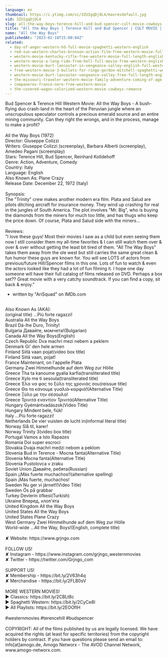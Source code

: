 ```yaml
---
language: en
thumbnail: https://i.ytimg.com/vi/3ZUIgqDjOL4/maxresdefault.jpg
vid: 3ZUIgqDjOL4
slug: all-the-way-boys-terence-hill-and-bud-spencer-cult-movie-cowboys
title: "All the Way Boys | Terence Hill and Bud Spencer | CULT MOVIE | Cowboys"
name: "All the Way Boys"
publishedAt: "2023-02-18T15:00:04Z"
related:
  - day-of-anger-western-hd-full-movie-spaghetti-western-english
  - red-sun-western-charles-bronson-action-film-free-western-movie-full-length-english-hd
  - western-movie-kentucky-rifle-free-western-movie-full-length-english-full-movies
  - western-movie-a-long-ride-from-hell-full-movie-free-western-english
  - western-movie-burt-lancaster-in-vengeance-valley-english-full-western-movie-free-classic-film
  - free-western-movie-3-bullets-for-ringo-gordon-mitchell-spaghetti-western-full-youtube-movie
  - western-movie-burt-lancaster-vengeance-valley-free-full-length-english-classic-cowboy-film
  - the-missouri-traveler-western-movie-family-adventure-coming-of-age-english-free-movie-full
  - companeros-franco-nero-free-western-movie
  - the-covered-wagon-colorized-western-movie-cowboys-romance
---
```


Bud Spencer & Terence Hill Western Movie: All the Way Boys - A bush-flying duo crash-land in the heart of the Peruvian jungle where an unscrupulous speculator controls a precious emerald source and an entire mining community. Can they right the wrongs, and in the process, manage to make a profit?<br />
<br />
All the Way Boys (1972)<br />
Director: Giuseppe Colizzi<br />
Writers: Giuseppe Colizzi (screenplay), Barbara Alberti (screenplay), Amedeo Pagani (screenplay)<br />
Stars: Terence Hill, Bud Spencer, Reinhard Kolldehoff<br />
Genre: Action, Adventure, Comedy<br />
Country: Italy<br />
Language: English<br />
Also Known As: Plane Crazy<br />
Release Date: December 22, 1972 (Italy)<br />
<br />
Synopsis:<br />
The "Trinity" crew makes another modern era film. Plata and Salud are pilots ditching aircraft for insurance money. They wind up crashing for real in the jungles of South America. The plot involves "Mr. Big", who is buying the diamonds from the miners for much too little, and has thugs who keep the price down. Of course, Plata and Salud side with the miners...<br />
<br />
Reviews:<br />
"I love these guys! Most their movies I saw as a child but even seeing them now I still consider them my all-time favorites & I can still watch them over & over & over without getting the least bit tired of them. "All The Way Boys" takes them away from the ole west but still carries the same great clean & fun humor these guys are known for. You will see LOTS of actors from previous/future Hill/Spencer films in this one. Lots of fun to watch & even the actors looked like they had a lot of fun filming it. I hope one day someone will have their full catalog of films released on DVD. Perhaps a box set?? Great movie with a very catchy soundtrack. If you can find a copy, sit back & enjoy."<br />
- written by "AriSquad" on IMDb.com<br />
<br />
Also Known As (AKA):<br />
(original title) ...Più forte ragazzi!<br />
Australia All the Way Boys<br />
Brazil Dá-lhe Duro, Trinity!<br />
Bulgaria Давайте, момчета!(Bulgarian)<br />
Canada All the Way Boys(English)<br />
Czech Republic Dva machri mezi nebem a peklem<br />
Denmark Gi' den hele armen<br />
Finland Siitä vaan pojat(video box title)<br />
Finland Siitä vaan, pojat!<br />
France Maintenant, on l'appelle Plata<br />
Germany Zwei Himmelhunde auf dem Weg zur Hölle<br />
Greece Tha ta kanoume gyalia karfia(transliterated title)<br />
Greece Xylo me ti sesoula(transliterated title)<br />
Greece Έλα να φας το ξύλο της χρονιάς σου(reissue title)<br />
Greece Θα τα κάνουμε γυαλιά-καρφιά!(Alternative Title)<br />
Greece Ξύλο με την σέσουλα!<br />
Greece Τρινιτά εναντίον Τρινιτά(Alternative Title)<br />
Hungary Gyémántvadászok(Video Title)<br />
Hungary Mindent bele, fiúk!<br />
Italy ...Più forte ragazzi!<br />
Netherlands De vier vuisten de lucht in(informal literal title)<br />
Norway Slå til, karer!<br />
Norway Trinity 3(video box title)<br />
Portugal Vamos a Isto Rapazes<br />
Romania Doi super escroci<br />
Slovakia Dvaja machri medzi nebom a peklom<br />
Slovenia Bud in Terence - Mocna fanta(Alternative Title)<br />
Slovenia Mocna fanta(Alternative Title)<br />
Slovenia Pustolovca v zraku<br />
Soviet Union Давайте, ребята(Russian)<br />
Spain ¡¡Más fuerte muchachos!!(alternative spelling)<br />
Spain ¡Más fuerte, muchachos!<br />
Sweden Nu ger vi järnet!(Video Title)<br />
Sweden Ös på grabbar<br />
Turkey Devlerin öfkesi(Turkish)<br />
Ukraine Вперед, хлоп'ята<br />
United Kingdom All the Way Boys<br />
United States All the Way Boys<br />
United States Plane Crazy<br />
West Germany Zwei Himmelhunde auf dem Weg zur Hölle<br />
World-wide ...All the Way, Boys!(English, complete title)<br />
<br />
✘ Website: https://www.grjngo.com<br />
<br />
FOLLOW US!<br />
✘ Instagram - https://www.instagram.com/grjngo_westernmovies<br />
✘ Twitter - https://twitter.com/Grjngo_com<br />
<br />
SUPPORT US!<br />
✘ Membership - https://bit.ly/2V63h4q<br />
✘ Merchandise - https://bit.ly/2FLB0sV<br />
<br />
MORE WESTERN MOVIES! <br />
► Classics: https://bit.ly/2CBLt8c <br />
► Spaghetti Western: https://bit.ly/2CyCe8I <br />
► All Playlists: https://bit.ly/2EOOfIH <br />
<br />
#westernmovies #terencehill #budspencer<br />
<br />
COPYRIGHT: All of the films published by us are legally licensed. We have acquired the rights (at least for specific territories) from the copyright holders by contract. If you have questions please send an email to: info[at]amogo.de, Amogo Networx - The AVOD Channel Network, www.amogo-networx.com.